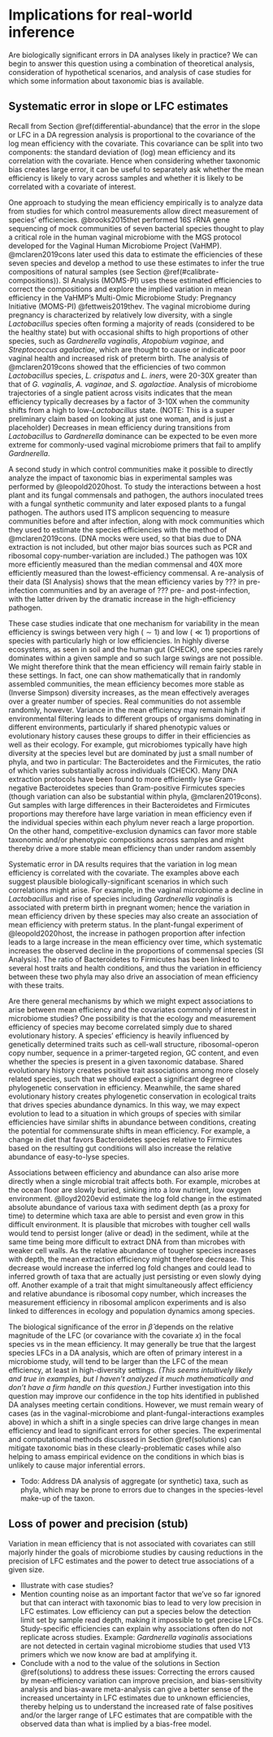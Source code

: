 # Implications for real-world inference {#implications}

Are biologically significant errors in DA analyses likely in practice?
We can begin to answer this question using a combination of theoretical analysis, consideration of hypothetical scenarios, and analysis of case studies for which some information about taxonomic bias is available.

## Systematic error in slope or LFC estimates

Recall from Section \@ref(differential-abundance) that the error in the slope or LFC in a DA regression analysis is proportional to the covariance of the log mean efficiency with the covariate.
This covariance can be split into two components: the standard deviation of (log) mean efficiency and its correlation with the covariate.
Hence when considering whether taxonomic bias creates large error, it can be useful to separately ask whether the mean efficiency is likely to vary across samples and whether it is likely to be correlated with a covariate of interest.

One approach to studying the mean efficiency empirically is to analyze data from studies for which control measurements allow direct measurement of species' efficiencies.
@brooks2015thet performed 16S rRNA gene sequencing of mock communities of seven bacterial species thought to play a critical role in the human vaginal microbiome with the MGS protocol developed for the Vaginal Human Microbiome Project (VaHMP). @mclaren2019cons later used this data to estimate the efficiencies of these seven species and develop a method to use these estimates to infer the true compositions of natural samples (see Section \@ref(#calibrate-compositions)).
SI Analysis (MOMS-PI) uses these estimated efficiencies to correct the compositions and explore the implied variation in mean efficiency in the VaHMP's Multi-Omic Microbiome Study: Pregnancy Initiative (MOMS-PI) @fettweis2019thev.
The vaginal microbiome during pregnancy is characterized by relatively low diversity, with a single _Lactobacillus_ species often forming a majority of reads (considered to be the healthy state) but with occasional shifts to high proportions of other species, such as _Gardnerella vaginalis_, _Atopobium vaginae_, and _Streptococcus agalactiae_, which are thought to cause or indicate poor vaginal health and increased risk of preterm birth.
The analysis of @mclaren2019cons showed that the efficiencies of two common _Lactobacillus_ species, _L. crispatus_ and _L. iners_, were 20-30X greater than that of _G. vaginalis_, _A. vaginae_, and _S. agalactiae_.
Analysis of microbiome trajectories of a single patient across visits indicates that the mean efficiency typically decreases by a factor of 3-10X when the community shifts from a high to low-_Lactobacillus_ state.
(NOTE: This is a super preliminary claim based on looking at just one woman, and is just a placeholder)
Decreases in mean efficiency during transitions from _Lactobacillus_ to _Gardnerella_ dominance can be expected to be even more extreme for commonly-used vaginal microbiome primers that fail to amplify _Gardnerella_.

<!-- Can cite brooks2015thet and pace2021comp for Group-B strep / S. agalactiae as a "pathobiont".  -->

A second study in which control communities make it possible to directly analyze the impact of taxonomic bias in experimental samples was performed by @leopold2020host.
To study the interactions between a host plant and its fungal commensals and pathogen, the authors inoculated trees with a fungal synthetic community and later exposed plants to a fungal pathogen.
The authors used ITS amplicon sequencing to measure communities before and after infection, along with mock communities which they used to estimate the species efficiencies with the method of @mclaren2019cons.
(DNA mocks were used, so that bias due to DNA extraction is not included, but other major bias sources such as PCR and ribosomal copy-number-variation are included.) The pathogen was 10X more efficiently measured than the median commensal and 40X more efficiently measured than the lowest-efficiency commensal.
A re-analysis of their data (SI Analysis) shows that the mean efficiency varies by ??? in pre-infection communities and by an average of ??? pre- and post-infection, with the latter driven by the dramatic increase in the high-efficiency pathogen.

These case studies indicate that one mechanism for variability in the mean efficiency is swings between very high ($\sim 1$) and low ($\ll 1$) proportions of species with particularly high or low efficiencies.
In highly diverse ecosystems, as seen in soil and the human gut (CHECK), one species rarely dominates within a given sample and so such large swings are not possible.
We might therefore think that the mean efficiency will remain fairly stable in these settings.
In fact, one can show mathematically that in randomly assembled communities, the mean efficiency becomes more stable as (Inverse Simpson) diversity increases, as the mean effectively averages over a greater number of species.
Real communities do not assemble randomly, however.
Variance in the mean efficiency may remain high if environmental filtering leads to different groups of organisms dominating in different environments, particularly if shared phenotypic values or evolutionary history causes these groups to differ in their efficiencies as well as their ecology.
For example, gut microbiomes typically have high diversity at the species level but are dominated by just a small number of phyla, and two in particular: The Bacteroidetes and the Firmicutes, the ratio of which varies substantially across individuals (CHECK).
Many DNA extraction protocols have been found to more efficiently lyse Gram-negative Bacteroidetes species than Gram-positive Firmicutes species (though variation can also be substantial within phyla, @mclaren2019cons).
Gut samples with large differences in their Bacteroidetes and Firmicutes proportions may therefore have large variation in mean efficiency even if the individual species within each phylum never reach a large proportion.
On the other hand, competitive-exclusion dynamics can favor more stable taxonomic and/or phenotypic compositions across samples and might thereby drive a more stable mean efficiency than under random assembly

Systematic error in DA results requires that the variation in log mean efficiency is correlated with the covariate.
The examples above each suggest plausible biologically-significant scenarios in which such correlations might arise.
For example, in the vaginal microbiome a decline in _Lactobacillus_ and rise of species including _Gardnerella vaginalis_ is associated with preterm birth in pregnant women; hence the variation in mean efficiency driven by these species may also create an association of mean efficiency with preterm status.
In the plant-fungal experiment of @leopold2020host, the increase in pathogen proportion after infection leads to a large increase in the mean efficiency over time, which systematic increases the observed decline in the proportions of commensal species (SI Analysis).
The ratio of Bacteroidetes to Firmicutes has been linked to several host traits and health conditions, and thus the variation in efficiency between these two phyla may also drive an association of mean efficiency with these traits.

<!-- General mechanisms -->

Are there general mechanisms by which we might expect associations to arise between mean efficiency and the covariates commonly of interest in microbiome studies?
One possibility is that the ecology and measurement efficiency of species may become correlated simply due to shared evolutionary history.
A species' efficiency is heavily influenced by genetically determined traits such as cell-wall structure, ribosomal-operon copy number, sequence in a primer-targeted region, GC content, and even whether the species is present in a given taxonomic database.
Shared evolutionary history creates positive trait associations among more closely related species, such that we should expect a significant degree of phylogenetic conservation in efficiency.
Meanwhile, the same shared evolutionary history creates phylogenetic conservation in ecological traits that drives species abundance dynamics.
In this way, we may expect evolution to lead to a situation in which groups of species with similar efficiencies have similar shifts in abundance between conditions, creating the potential for commensurate shifts in mean efficiency.
For example, a change in diet that favors Bacteroidetes species relative to Firmicutes based on the resulting gut conditions will also increase the relative abundance of easy-to-lyse species.

Associations between efficiency and abundance can also arise more directly when a single microbial trait affects both.
For example, microbes at the ocean floor are slowly buried, sinking into a low nutrient, low oxygen environment.
@lloyd2020evid estimate the log fold change in the estimated absolute abundance of various taxa with sediment depth (as a proxy for time) to determine which taxa are able to persist and even grow in this difficult environment.
It is plausible that microbes with tougher cell walls would tend to persist longer (alive or dead) in the sediment, while at the same time being more difficult to extract DNA from than microbes with weaker cell walls.
As the relative abundance of tougher species increases with depth, the mean extraction efficiency might therefore decrease.
This decrease would increase the inferred log fold changes and could lead to inferred growth of taxa that are actually just persisting or even slowly dying off.
Another example of a trait that might simultaneously affect efficiency and relative abundance is ribosomal copy number, which increases the measurement efficiency in ribosomal amplicon experiments and is also linked to differences in ecology and population dynamics among species.

<!-- P: relative magnitude of species and mean efficiency changes -->
The biological significance of the error in $\hat \beta$ depends on the relative magnitude of the LFC (or covariance with the covariate $x$) in the focal species vs in the mean efficiency.
It may generally be true that the largest species LFCs in a DA analysis, which are often of primary interest in a microbiome study, will tend to be larger than the LFC of the mean efficiency, at least in high-diversity settings.
_(This seems intuitively likely and true in examples, but I haven't analyzed it much mathematically and don't have a firm handle on this question.)_
Further investigation into this question may improve our confidence in the top hits identified in published DA analyses meeting certain conditions.
However, we must remain weary of cases (as in the vaginal-microbiome and plant-fungal-interactions examples above) in which a shift in a single species can drive large changes in mean efficiency and lead to significant errors for other species.
The experimental and computational methods discussed in Section \@ref(solutions) can mitigate taxonomic bias in these clearly-problematic cases while also helping to amass empirical evidence on the conditions in which bias is unlikely to cause major inferential errors.

- Todo: Address DA analysis of aggregate (or synthetic) taxa, such as phyla, which may be prone to errors due to changes in the species-level make-up of the taxon.

## Loss of power and precision (stub)

Variation in mean efficiency that is not associated with covariates can still majorly hinder the goals of microbiome studies by causing reductions in the precision of LFC estimates and the power to detect true associations of a given size.

- Illustrate with case studies?
- Mention counting noise as an important factor that we've so far ignored but that can interact with taxonomic bias to lead to very low precision in LFC estimates. Low efficiency can put a species below the detection limit set by sample read depth, making it impossible to get precise LFCs. Study-specific efficiencies can explain why associations often do not replicate across studies. Example: _Gardnerella vaginalis_ associations are not detected in certain vaginal microbiome studies that used V13 primers which we now know are bad at amplifying it.
- Conclude with a nod to the value of the solutions in Section \@ref(solutions) to address these issues: Correcting the errors caused by mean-efficiency variation can improve precision, and bias-sensitivity analysis and bias-aware meta-analysis can give a better sense of the increased uncertainty in LFC estimates due to unknown efficiencies, thereby helping us to understand the increased rate of false positives and/or the larger range of LFC estimates that are compatible with the observed data than what is implied by a bias-free model.

